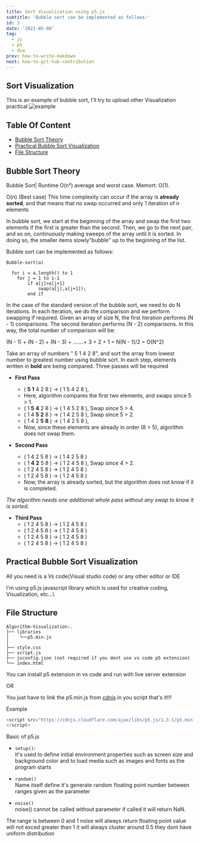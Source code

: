 ```yaml
---
title: Sort Visualization using p5.js
subtitle: 'Bubble sort can be implemented as follows:'
id: 3
date: '2021-05-08'
tag:
  - js
  - p5
  - dsa
prev: how-to-write-makdown
next: how-to-git-hub-contribution
---
```

## Sort Visualization

This is an example of bubble sort, I'll try to upload other Visualization practical
![example](https://github.com/ullaskunder3/Algorithm-Visualization/raw/main/example.png)

## Table Of Content

- [Bubble Sort Theory](#bubble-sort-theory)
- [Practical Bubble Sort Visualization](#practical-bubble-sort-visualization)
- [File Structure](#file-structure)

## Bubble Sort Theory

Bubble Sort| Runtime O(n²) average and worst case. Memort: O(1).

O(n) (Best case) This time complexity can occur if the array is **already sorted**, and that means that no swap occurred and only 1 iteration of n elements

In bubble sort, we start at the beginning of the array and swap the first two elements if the first is greater than the second. Then, we go to the next pair, and so on, continuously making sweeps of the array until it is sorted. In doing so, the smaller items slowly"bubble" up to the beginning of the list.

Bubble sort can be implemented as follows:

```Pseudocode
Bubble-sort(a)

  for i = a.length() to 1
    for j = 1 to i-1
        if a[j]>a[j+1]
            swap(a[j],a[j+1]);
        end if
```

In the case of the standard version of the bubble sort, we need to do N iterations. In each iteration, we do the comparison and we perform swapping if required. Given an array of size N, the first iteration performs (N - 1) comparisons. The second iteration performs (N - 2) comparisons. In this way, the total number of comparison will be:

(N - 1) + (N - 2) + (N - 3) + .......+ 3 + 2 + 1 = N(N - 1)/2 = O(N^2)

Take an array of numbers " 5 1 4 2 8", and sort the array from lowest number to greatest number using bubble sort. In each step, elements written in **bold** are being compared. Three passes will be required

- **First Pass**

  - ( **5** **1** 4 2 8 ) → ( 1 5 4 2 8 ),
  - Here, algorithm compares the first two elements, and swaps since 5 > 1.
  - ( 1 **5** **4** 2 8 ) → ( 1 4 5 2 8 ), Swap since 5 > 4.
  - ( 1 4 **5** **2** 8 ) → ( 1 4 2 5 8 ), Swap since 5 > 2.
  - ( 1 4 2 **5** **8** ) → ( 1 4 2 5 8 ),
  - Now, since these elements are already in order (8 > 5), algorithm does not swap them.

- **Second Pass**

  - ( 1 4 2 5 8 ) → ( 1 4 2 5 8 )
  - ( 1 **4** **2** 5 8 ) → ( 1 2 4 5 8 ), Swap since 4 > 2.
  - ( 1 2 4 5 8 ) → ( 1 2 4 5 8 )
  - ( 1 2 4 5 8 ) → ( 1 2 4 5 8 )
  - Now, the array is already sorted, but the algorithm does not know if it is completed.

*The algorithm needs one additional whole pass without any swap to know it is sorted.*

- **Third Pass**
  - ( 1 2 4 5 8 ) → ( 1 2 4 5 8 )
  - ( 1 2 4 5 8 ) → ( 1 2 4 5 8 )
  - ( 1 2 4 5 8 ) → ( 1 2 4 5 8 )
  - ( 1 2 4 5 8 ) → ( 1 2 4 5 8 )

## Practical Bubble Sort Visualization

All you need is a Vs code(Visual studio code) or any other editor or IDE

I'm using p5.js javascript library which is used for creative coding, Visualization, etc...\

## File Structure

```file
Algorithm-Visualization:.
├── libraries
│    └──p5.min.js
│
├── style.css
├── script.js
├── jsconfig.json (not required if you dont use vs code p5 extension)
└── index.html

```

You can install p5 extension in vs code and run with live server extension

 OR

You just have to link the p5.min.js from [cdnjs](https://cdnjs.com/libraries/p5.js) in you script that's it!!!

Example
```js
<script src="https://cdnjs.cloudflare.com/ajax/libs/p5.js/1.3.1/p5.min.js">
</script>
```

Basic of p5.js

- `setup()`:\
 It's used to define initial environment properties such as screen size and background color and to load media such as images and fonts as the program starts

- `random()`\
Name itself define it's generate random floating point number between ranges given as the parameter

- `noise()`\
noise() cannot be called without parameter
if called it will return NaN.

The range is between 0 and 1
noise will always return floating point value
will not exced greater than 1
it will always cluster around 0.5
they dont have uniform distribution

